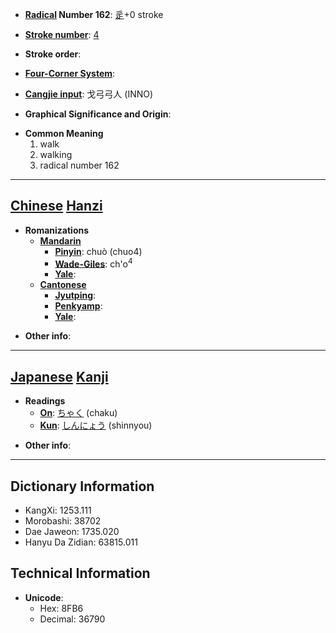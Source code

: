 * '''[[Wiktionary:Chinese radical index| Radical]] Number 162''': [[Wiktionary:Chinese radical index 辵|辵]]+0 stroke

* '''[[Wiktionary:Chinese total strokes index|Stroke number]]''': [[Wiktionary:Chinese total strokes index 4|4]]

* '''Stroke order''': 

* '''[[Wiktionary:Chinese four corner index|Four-Corner System]]''': 

* '''[[Wiktionary:Chinese Cangjie index|Cangjie input]]''': 戈弓弓人 (INNO)

* '''Graphical Significance and Origin''': 

* '''Common Meaning'''
*#walk
*# walking
*# radical number 162


----

== [[Chinese]] [[Hanzi]] ==

* '''Romanizations'''
** '''[[Mandarin]]'''
*** '''[[Pinyin]]''': chuò (chuo4)
*** '''[[Wade-Giles]]''': ch'o<sup>4</sup>
*** '''[[Yale]]''': 
** '''[[Cantonese]]'''
*** '''[[Jyutping]]''':
*** '''[[Penkyamp]]''': 
*** '''[[Yale]]''': 

* '''Other info''': 

----

== [[Japanese]] [[Kanji]] ==

* '''Readings'''
** '''[[On]]''': [[ちゃく]] (chaku)
** '''[[Kun]]''': [[しんにょう]] (shinnyou)

* '''Other info''':  

----

== Dictionary Information ==

* KangXi: 1253.111
* Morobashi: 38702
* Dae Jaweon: 1735.020
* Hanyu Da Zidian: 63815.011

== Technical Information ==

* '''Unicode''':
** Hex: 8FB6
** Decimal: 36790